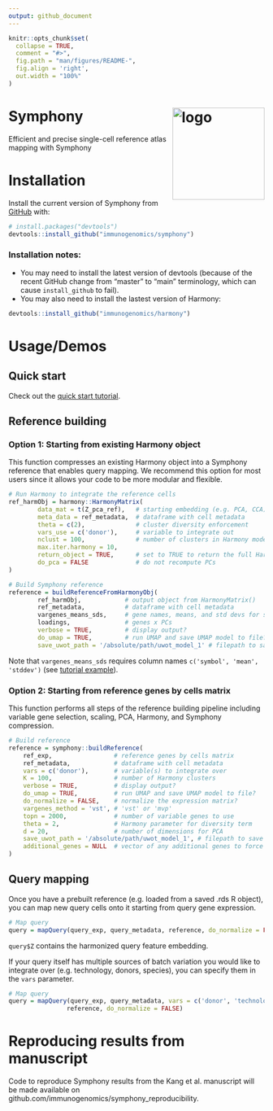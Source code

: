 ```yaml
---
output: github_document
---
```


<!-- README.md is generated from README.Rmd. Please edit that file -->

```r
knitr::opts_chunk$set(
  collapse = TRUE,
  comment = "#>",
  fig.path = "man/figures/README-",
  fig.align = 'right',
  out.width = "100%"
)
```

# Symphony <img src="man/figures/symphony_logo.png" alt="logo" width="181" align="right"/>

<!-- badges: start -->
<!-- badges: end -->

Efficient and precise single-cell reference atlas mapping with Symphony

# Installation

Install the current version of Symphony from [GitHub](https://github.com/) with:

``` r
# install.packages("devtools")
devtools::install_github("immunogenomics/symphony")
```

### Installation notes: 
* You may need to install the latest version of devtools (because of the recent GitHub change from "master" to "main" terminology, which can cause `install_github` to fail).
* You may also need to install the lastest version of Harmony:

``` r
devtools::install_github("immunogenomics/harmony")
```

# Usage/Demos
## Quick start

Check out the [quick start tutorial](https://github.com/immunogenomics/symphony/blob/main/vignettes/pbmcs_tutorial.ipynb/).

## Reference building


### Option 1: Starting from existing Harmony object

This function compresses an existing Harmony object into a Symphony reference that enables query mapping. We recommend this option for most users since it allows your code to be more modular and flexible.

```r

# Run Harmony to integrate the reference cells
ref_harmObj = harmony::HarmonyMatrix(
        data_mat = t(Z_pca_ref),   # starting embedding (e.g. PCA, CCA) of cells
        meta_data = ref_metadata,  # dataframe with cell metadata
        theta = c(2),              # cluster diversity enforcement
        vars_use = c('donor'),     # variable to integrate out
        nclust = 100,              # number of clusters in Harmony model
        max.iter.harmony = 10,
        return_object = TRUE,      # set to TRUE to return the full Harmony object
        do_pca = FALSE             # do not recompute PCs
)

# Build Symphony reference
reference = buildReferenceFromHarmonyObj(
        ref_harmObj,            # output object from HarmonyMatrix()
        ref_metadata,           # dataframe with cell metadata
        vargenes_means_sds,     # gene names, means, and std devs for scaling
        loadings,               # genes x PCs
        verbose = TRUE,         # display output?
        do_umap = TRUE,         # run UMAP and save UMAP model to file?
        save_uwot_path = '/absolute/path/uwot_model_1' # filepath to save UMAP model)
```
Note that `vargenes_means_sds` requires column names `c('symbol', 'mean', 'stddev')` (see [tutorial example](https://github.com/immunogenomics/symphony/blob/main/vignettes/pbmcs_tutorial.ipynb/)). 

### Option 2: Starting from reference genes by cells matrix

This function performs all steps of the reference building pipeline including variable gene selection, scaling, PCA, Harmony, and Symphony compression.

```r
# Build reference
reference = symphony::buildReference(
    ref_exp,                 # reference genes by cells matrix
    ref_metadata,            # dataframe with cell metadata
    vars = c('donor'),       # variable(s) to integrate over
    K = 100,                 # number of Harmony clusters
    verbose = TRUE,          # display output?
    do_umap = TRUE,          # run UMAP and save UMAP model to file?
    do_normalize = FALSE,    # normalize the expression matrix?
    vargenes_method = 'vst', # 'vst' or 'mvp'
    topn = 2000,             # number of variable genes to use
    theta = 2,               # Harmony parameter for diversity term
    d = 20,                  # number of dimensions for PCA
    save_uwot_path = '/absolute/path/uwot_model_1', # filepath to save UMAP model
    additional_genes = NULL  # vector of any additional genes to force include
)

```

## Query mapping
Once you have a prebuilt reference (e.g. loaded from a saved .rds R object), you can map new query cells onto it starting from query gene expression.

```r
# Map query
query = mapQuery(query_exp, query_metadata, reference, do_normalize = FALSE)
```

`query$Z` contains the harmonized query feature embedding.

If your query itself has multiple sources of batch variation you would like to integrate over (e.g. technology, donors, species), you can specify them in the `vars` parameter.

```r
# Map query
query = mapQuery(query_exp, query_metadata, vars = c('donor', 'technology'),
                reference, do_normalize = FALSE)
```

# Reproducing results from manuscript
Code to reproduce Symphony results from the Kang et al. manuscript will be made available on github.com/immunogenomics/symphony_reproducibility.
